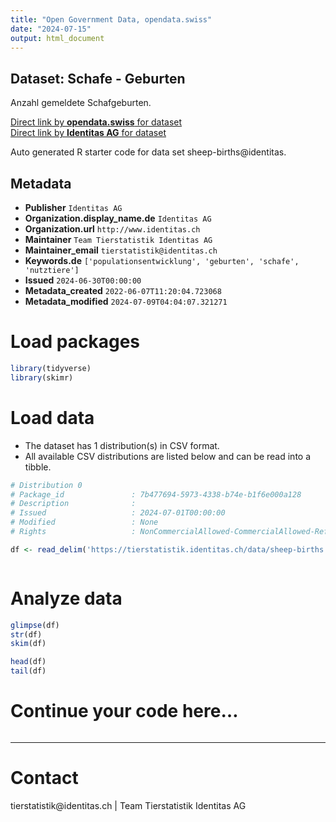 ```yaml
---
title: "Open Government Data, opendata.swiss"
date: "2024-07-15"
output: html_document
---
```


## Dataset: Schafe - Geburten

Anzahl gemeldete Schafgeburten. 

[Direct link by **opendata.swiss** for dataset](https://opendata.swiss/de/dataset/schafe-geburten)<br>
[Direct link by **Identitas AG** for dataset](https://tierstatistik.identitas.ch/)

Auto generated R starter code for data set sheep-births@identitas.

## Metadata

- **Publisher** `Identitas AG`
- **Organization.display_name.de** `Identitas AG`
- **Organization.url** `http://www.identitas.ch`
- **Maintainer** `Team Tierstatistik Identitas AG`
- **Maintainer_email** `tierstatistik@identitas.ch`
- **Keywords.de** `['populationsentwicklung', 'geburten', 'schafe', 'nutztiere']`
- **Issued** `2024-06-30T00:00:00`
- **Metadata_created** `2022-06-07T11:20:04.723068`
- **Metadata_modified** `2024-07-09T04:04:07.321271`


# Load packages

```r

library(tidyverse)
library(skimr)

```

# Load data

-   The dataset has 1 distribution(s) in CSV format.
-   All available CSV distributions are listed below and can be read into a tibble.

```r

# Distribution 0
# Package_id               : 7b477694-5973-4338-b74e-b1f6e000a128
# Description              : 
# Issued                   : 2024-07-01T00:00:00
# Modified                 : None
# Rights                   : NonCommercialAllowed-CommercialAllowed-ReferenceRequired

df <- read_delim('https://tierstatistik.identitas.ch/data/sheep-births.csv')



```

# Analyze data

```r

glimpse(df)
str(df)
skim(df)

head(df)
tail(df)

```

# Continue your code here...

```r

```

------------------------------------------------------------------------

# Contact

tierstatistik@identitas.ch | Team Tierstatistik Identitas AG
